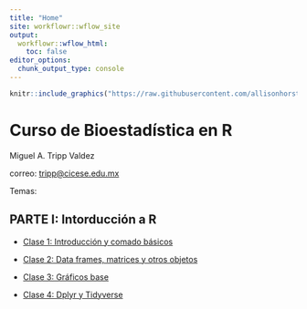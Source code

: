 ```yaml
---
title: "Home"
site: workflowr::wflow_site
output:
  workflowr::wflow_html:
    toc: false
editor_options:
  chunk_output_type: console
---
```



```r
knitr::include_graphics("https://raw.githubusercontent.com/allisonhorst/stats-illustrations/master/rstats-artwork/monster_support.jpg")
```

# **Curso de Bioestadística en R**

Miguel A. Tripp Valdez

correo: [tripp\@cicese.edu.mx](mailto:tripp@cicese.edu.mx){.email}



Temas:


## PARTE I: Intorducción a R

-   [Clase 1: Introducción y comado básicos](Clase1_Basicos.html)

-   [Clase 2: Data frames, matrices y otros objetos](Clase2_Data_Frames.html)

-   [Clase 3: Gráficos base](Clase3_GraficosBase.html)

-   [Clase 4: Dplyr y Tidyverse](CLase4_Dplyr.html)

